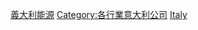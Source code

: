 {{Portal|義大利|能源}}
{{Commonscat|Energy companies of Italy}}

[[Category:義大利能源|]]
[[Category:各行業意大利公司|Category:各行業意大利公司]]
[[Category:各國能源公司|Italy]]